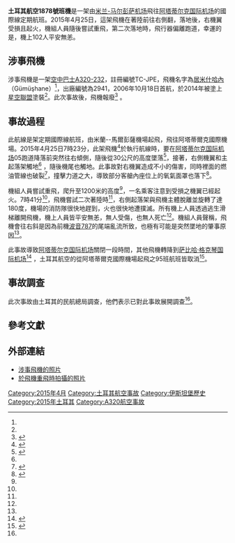 {{Infobox Airliner accident
|name= 土耳其航空1878號班機事故
|Crash image= Turkish_Airlines_Airbus_A320_(TC-JPE)_at_Ataturk.jpg
|Image caption= 涉事航機，拍攝於2014年。
|Date= 2015年4月25日
|Type= 於嘗試第二次降落衝出跑道，調查中
|Site= {{flagicon|Turkey}}[[伊斯坦堡|伊斯坦堡]][[阿塔圖克國際機場|阿塔圖克國際機場]]
|Origin= {{ITA}}[[米兰-马尔彭萨机场|米兰-马尔彭萨机场]]
|Last stopover= 
|Destination= {{TUR}}[[阿塔蒂尔克国际机场|阿塔蒂尔克国际机场]]
|Fatalities= 0
|Injuries= 0
|Aircraft Type= [[空中巴士A320|空中巴士A320-232]]
|Operator= [[土耳其航空|土耳其航空]]
|Tail Number= TC-JPE
|Ship name= Gümüşhane
|Passengers= 97
|Crew= 5
|Survivors= 102
}}
'''土耳其航空1878號班機'''是一架由[[米兰-马尔彭萨机场|米兰-马尔彭萨机场]]飛往[[阿塔蒂尔克国际机场|阿塔蒂尔克国际机场]]的國際線定期航班。2015年4月25日，這架飛機在著陸前往右側翻，落地後，右機翼受損且起火，機組人員隨後嘗試重飛，第二次落地時，飛行器偏離跑道，幸運的是，機上102人平安無恙。

== 涉事飛機 ==
涉事飛機是一架[[空中巴士A320|空中巴士A320-232]]，註冊編號TC-JPE，飛機名字為[[居米什哈內|居米什哈內]]（Gümüşhane）<ref name=Hurriyet28837788/>，出廠編號為2941，2006年10月18日首航，於2014年被塗上[[星空聯盟|星空聯盟]]塗裝<ref name=ASN/>。此次事故後，飛機報廢<ref name="PlaneSpotters">{{cite web|title=TC-JPE Turkish Airlines Airbus A320-232|url=https://www.planespotters.net/airframe/Airbus/A320/2941/TC-JPE-Turkish-Airlines|website=PlaneSpotters|accessdate=2016-02-19|deadurl=yes|archiveurl=https://web.archive.org/web/20160304133946/https://www.planespotters.net/airframe/Airbus/A320/2941/TC-JPE-Turkish-Airlines|archivedate=2016-03-04}}</ref>
。

== 事故過程 ==
{{UTC time|协调世界时|}}
此航線是架定期國際線航班，由米蘭--馬爾彭薩機場起飛，飛往阿塔蒂爾克國際機場。2015年4月25日7時23分，此架飛機<ref name=ASN>{{cite web |url=http://aviation-safety.net/database/record.php?id=20150425-0 |title=ASN Aircraft accident Airbus A320-232 TC-JPE Istanbul-Atatürk International Airport (IST) |first=Harro |last=Ranter |publisher=Aviation Safety Network |date=2015-04-25 |accessdate=2015-04-26 |archive-date=2015-04-29 |archive-url=https://web.archive.org/web/20150429065547/http://aviation-safety.net/database/record.php?id=20150425-0 |dead-url=no }}</ref>於執行航線時，要在[[阿塔蒂尔克国际机场|阿塔蒂尔克国际机场]]05跑道降落前突然往右傾側，隨後從30公尺的高度墜落<ref name=AH48546eb6>{{cite web |url=http://avherald.com/h?article=48546eb6&opt=1024 |title=Accident: THY A320 at Istanbul on Apr 25th 2015, hard landing, go-around, engine problem, gear problem, gear collapse, runway excursion |publisher=The Aviation Herald |first=Simon |last=Hradecky |date=2015-04-25 |accessdate=2015-04-26 |archive-date=2018-08-31 |archive-url=https://web.archive.org/web/20180831214607/http://avherald.com/h?article=48546eb6&opt=1024 |dead-url=no }}</ref>，接著，右側機翼和主起落架觸地<ref name=Hurriyet28837788/> ，隨後機尾也觸地。此事故對右機翼造成不小的傷害，同時裡面的燃油管線也破裂<ref name=JACDEC>{{cite web |url=http://www.jacdec.de/2015/04/25/2015-04-25-turkish-airlines-airbus-a320-landing-accident-at-istanbul-airport/ |title=2015-04-25 Turkish Airlines Airbus A320 landing accident at Istanbul Airport |first=Jan |last=Richter |publisher=JACDEC |date=2015-04-25 |accessdate=2015-04-26 |archive-url=https://web.archive.org/web/20150509200939/http://www.jacdec.de/2015/04/25/2015-04-25-turkish-airlines-airbus-a320-landing-accident-at-istanbul-airport/ |archive-date=2015-05-09 |dead-url=yes }}</ref>，撞擊力道之大，導致部分客艙內座位上的氧氣面罩也落下<ref name=Mail3055050>{{cite web |url=http://www.dailymail.co.uk/travel/travel_news/article-3055050/Plane-fire-makes-emergency-landing-skids-runway-Turkey-video-shows-blazing-sky-descent.html |title=Plane on fire makes emergency landing and skids off runway in Turkey as video shows it blazing in the sky on descent |publisher=Daily Mail Online |first=John |last=Hutchinson |date=2015-04-25 |accessdate=2015-04-26 |archive-date=2016-03-08 |archive-url=https://web.archive.org/web/20160308004639/http://www.dailymail.co.uk/travel/travel_news/article-3055050/Plane-fire-makes-emergency-landing-skids-runway-Turkey-video-shows-blazing-sky-descent.html |dead-url=no }}</ref>。

機組人員嘗試重飛，爬升至1200米的高度<ref name=ASN/>，一名乘客注意到受損之機翼已經起火。7時41分<ref name=ASN/>，飛機嘗試二次著陸時<ref name=AH48546eb6/>，右側起落架與飛機主體脫離並旋轉了達180度，機場的消防隊很快地趕到，火也很快地遭撲滅。所有機上人員透過逃生滑梯離開飛機，機上人員皆平安無恙，無人受傷，也無人死亡<ref name=AH48546eb6/>。機組人員聲稱，飛機會往右斜是因為前機[[波音787|波音787]]的尾端亂流所致，也極有可能是突然墜地的肇事原因<ref name=Hurriyet28837788/>。

此事故導致[[阿塔蒂尔克国际机场|阿塔蒂尔克国际机场]]關閉一段時間，其他飛機轉降到[[萨比哈·格克琴国际机场|萨比哈·格克琴国际机场]]<ref name=HDN>{{cite web |url=http://www.hurriyetdailynews.com/turkish-plane-makes-emergency-landing-over-engine-fire.aspx?pageID=238&nID=81546&NewsCatID=341 |title=Turkish plane makes emergency landing over engine fire |publisher=Hürriyet Daily News |date=2015-04-25 |accessdate=2015-04-26 |archive-date=2016-07-22 |archive-url=https://web.archive.org/web/20160722190821/http://www.hurriyetdailynews.com/turkish-plane-makes-emergency-landing-over-engine-fire.aspx?pageID=238&nID=81546&NewsCatID=341 |dead-url=no }}</ref> ，土耳其航空的從阿塔蒂爾克國際機場起飛之95班航班皆取消<ref name=Hurriyet28837788>{{cite web |url=http://www.hurriyet.com.tr/gundem/28837788.asp |title=Yaşadığımıza şükrediyoruz’ |trans_title=We are thankful to be alive |publisher=Hürriyet |language=tr |date=2015-04-26 |accessdate=2015-04-27 |archive-date=2015-04-28 |archive-url=https://web.archive.org/web/20150428002709/http://www.hurriyet.com.tr/gundem/28837788.asp |dead-url=no }}</ref>。

== 事故調查 ==
此次事故由土耳其的民航總局調查，他們表示已對此事故展開調查<ref name=AH48546eb6/>。

== 參考文獻 ==
{{reflist}}
== 外部連結 ==
*[http://www.jetphotos.net/viewphoto.php?id=8012938&nseq=0 涉事飛機的照片] {{Wayback|url=http://www.jetphotos.net/viewphoto.php?id=8012938&nseq=0 |date=20161121165956 }}
*[http://i.dailymail.co.uk/i/pix/2015/04/25/13/27FA38DD00000578-3055050-image-a-8_1429963976022.jpg 於飛機重飛時拍攝的照片] {{Wayback|url=http://i.dailymail.co.uk/i/pix/2015/04/25/13/27FA38DD00000578-3055050-image-a-8_1429963976022.jpg |date=20170417092152 }}
{{2015年航空事故}}

[[Category:2015年4月|Category:2015年4月]]
[[Category:土耳其航空事故|Category:土耳其航空事故]]
[[Category:伊斯坦堡歷史|Category:伊斯坦堡歷史]]
[[Category:2015年土耳其|Category:2015年土耳其]]
[[Category:A320航空事故|Category:A320航空事故]]